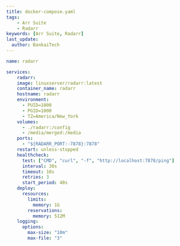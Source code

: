 ```yaml
---
title: docker-compose.yaml
tags:
    - Arr Suite
    - Radarr
keywords: [Arr Suite, Radarr]
last_update:
  author: BankaiTech
---
```


```yaml
name: radarr

services:
    radarr:
    image: linuxserver/radarr:latest
    container_name: radarr
    hostname: radarr
    environment:
      - PUID=1000
      - PGID=1000
      - TZ=America/New_York
    volumes:
      - ./radarr:/config
      - /media/merged:/media
    ports:
      - "${RADARR_PORT:-7878}:7878"
    restart: unless-stopped
    healthcheck:
      test: ["CMD", "curl", "-f", "http://localhost:7878/ping"]
      interval: 30s
      timeout: 10s
      retries: 3
      start_period: 40s
    deploy:
      resources:
        limits:
          memory: 1G
        reservations:
          memory: 512M
    logging:
      options:
        max-size: "10m"
        max-file: "3"
```

<BuyMeACoffeeButton />
